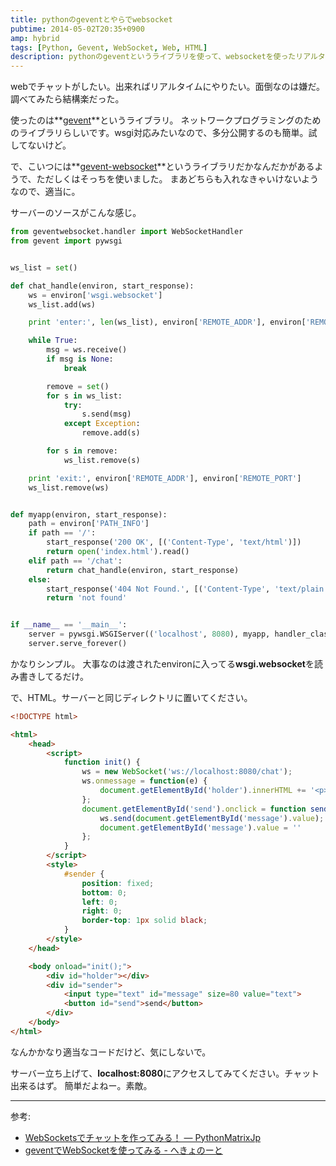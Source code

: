 ```yaml
---
title: pythonのgeventとやらでwebsocket
pubtime: 2014-05-02T20:35+0900
amp: hybrid
tags: [Python, Gevent, WebSocket, Web, HTML]
description: pythonのgeventというライブラリを使って、websocketを使ったリアルタイム通信を実装してみました。
---
```


webでチャットがしたい。出来ればリアルタイムにやりたい。面倒なのは嫌だ。
調べてみたら結構楽だった。

使ったのは**[gevent](https://pypi.python.org/pypi/gevent)**というライブラリ。
ネットワークプログラミングのためのライブラリらしいです。wsgi対応みたいなので、多分公開するのも簡単。試してないけど。

で、こいつには**[gevent-websocket](https://pypi.python.org/pypi/gevent-websocket/)**というライブラリだかなんだかがあるようで、ただしくはそっちを使いました。
まあどちらも入れなきゃいけないようなので、適当に。

サーバーのソースがこんな感じ。
``` python
from geventwebsocket.handler import WebSocketHandler
from gevent import pywsgi


ws_list = set()

def chat_handle(environ, start_response):
    ws = environ['wsgi.websocket']
    ws_list.add(ws)

    print 'enter:', len(ws_list), environ['REMOTE_ADDR'], environ['REMOTE_PORT']

    while True:
        msg = ws.receive()
        if msg is None:
            break

        remove = set()
        for s in ws_list:
            try:
                s.send(msg)
            except Exception:
                remove.add(s)

        for s in remove:
            ws_list.remove(s)

    print 'exit:', environ['REMOTE_ADDR'], environ['REMOTE_PORT']
    ws_list.remove(ws)


def myapp(environ, start_response):  
    path = environ['PATH_INFO']
    if path == '/': 
        start_response('200 OK', [('Content-Type', 'text/html')])  
        return open('index.html').read()
    elif path == '/chat':  
        return chat_handle(environ, start_response)
    else:
        start_response('404 Not Found.', [('Content-Type', 'text/plain')])  
        return 'not found'


if __name__ == '__main__':
    server = pywsgi.WSGIServer(('localhost', 8080), myapp, handler_class=WebSocketHandler)
    server.serve_forever()
```
かなりシンプル。
大事なのは渡されたenvironに入ってる**wsgi.websocket**を読み書きしてるだけ。

で、HTML。サーバーと同じディレクトリに置いてください。
``` html
<!DOCTYPE html>

<html>
    <head>
        <script>
            function init() {
                ws = new WebSocket('ws://localhost:8080/chat');
                ws.onmessage = function(e) {
                    document.getElementById('holder').innerHTML += '<p>' + e.data + '</p>\n';
                };
                document.getElementById('send').onclick = function send(){
                    ws.send(document.getElementById('message').value);
                    document.getElementById('message').value = ''
                };
            }
        </script>
        <style>
            #sender {
                position: fixed;
                bottom: 0;
                left: 0;
                right: 0;
                border-top: 1px solid black;
            }
        </style>
    </head>

    <body onload="init();">
        <div id="holder"></div>
        <div id="sender">
            <input type="text" id="message" size=80 value="text">
            <button id="send">send</button>
        </div>
    </body>
</html>
```
なんかかなり適当なコードだけど、気にしないで。

サーバー立ち上げて、**localhost:8080**にアクセスしてみてください。チャット出来るはず。
簡単だよねー。素敵。

---

参考:
- [WebSocketsでチャットを作ってみる！ &mdash; PythonMatrixJp](http://python.matrix.jp/pages/web/chat_sample.html)
- [geventでWebSocketを使ってみる - へきょのーと](http://d.hatena.ne.jp/hekyou/20120712/p1)
